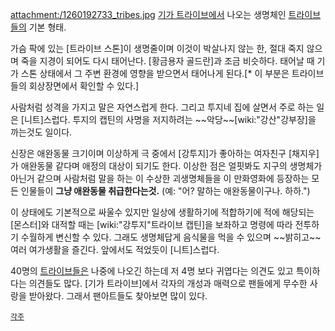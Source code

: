 attachment:/1260192733_tribes.jpg
[[기가 트라이브]]에서 나오는 생명체인 [[트라이브]]들의 기본 형태.

가슴 팍에 있는 [트라이브 스톤]이 생명줄이며 이것이 박살나지 않는 한, 절대 죽지 않으며 죽을 지경이 되어도 다시 태어난다. [황금용자 골드란]과 조금 비슷하다. 태어날 때 기가 스톤 상태에서 그 주변 환경에 영향을 받으면서 태어나게 된다.[* 이 부분은 트라이브들의 회상장면에서 확인할 수 있다.]

사람처럼 성격을 가지고 말은 자연스럽게 한다. 그리고 투지네 집에 살면서 주로 하는 일은 [니트]스럽다. 투지의 캡틴의 사명을 저지하려는 ~~악당~~[wiki:"강산"강부장]을 까는것도 일이다.

신장은 애완동물 크기이며 이상하게 극 중에서 [강투지]가 좋아하는 여자친구 [채지우]가 애완동물 같다며 애정의 대상이 되기도 한다. 이상한 점은 얼핏봐도 지구의 생명체가 아닌거 같으며 사람처럼 말을 하는 이 수상한 괴생명체들을 이 만화영화에 등장하는 모든 인물들이 '''그냥 애완동물 취급한다는것.''' (예: "어? 말하는 애완동물이구나. 하하.")

이 상태에도 기본적으로 싸울수 있지만 일상에 생활하기에 적합하기에 적에 해당되는 [몬스터]와 대적할 때는 [wiki:"강투지"트라이브 캡틴]을 보좌하고 명령에 따라 전투하기 수월하게 변신할 수 있다. 그래도 생명체답게 음식물을 먹을 수 있으며 ~~밝히고~~ 여러 여가생활을 즐긴다. 앞에서도 적었듯이 [니트]스럽다.

40명의 [[트라이브]]들은 나중에 나오긴 하는데 저 4명 보다 귀엽다는 의견도 있고 특이하다는 의견들도 많다. [기가 트라이브]에서 각자의 개성과 매력으로 팬들에게 무수한 사랑을 받아왔다. 그래서 팬아트들도 찾아보면 많이 있다.

 [[각주]]
